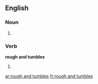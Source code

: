 ==English==

===Noun===
{{head|en}}

# {{plural of|rough and tumble}}

===Verb===
'''rough and tumbles'''
# {{en-third-person singular of|rough and tumble}}

[[ar:rough and tumbles]]
[[fr:rough and tumbles]]